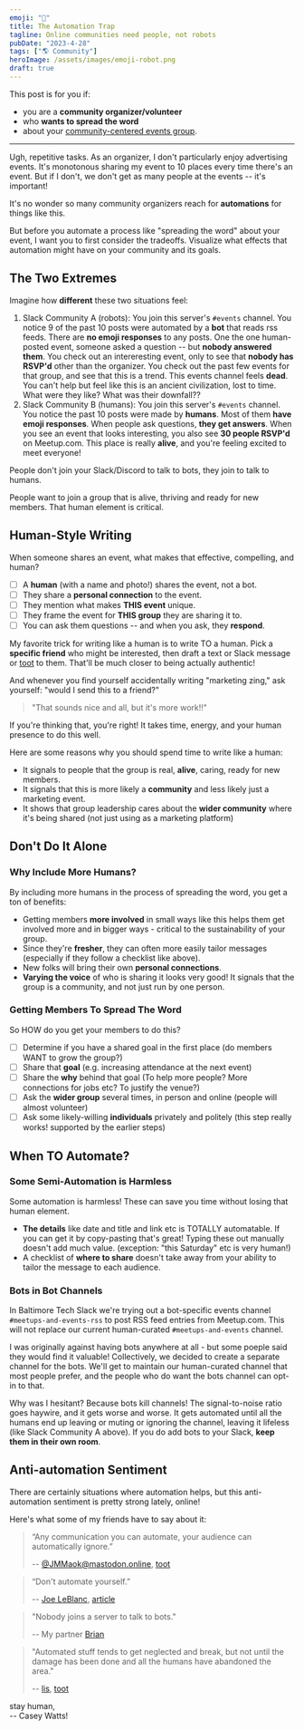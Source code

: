 ```yaml
---
emoji: "🤖"
title: The Automation Trap
tagline: Online communities need people, not robots
pubDate: "2023-4-28"
tags: ["🌎 Community"]
heroImage: /assets/images/emoji-robot.png
draft: true
---
```


This post is for you if:

- you are a **community organizer/volunteer**
- who **wants to spread the word**
- about your [community-centered events group](https://www.happyandeffective.com/blog/community-groups-community-led-vs-company-led).

---

Ugh, repetitive tasks. As an organizer, I don't particularly enjoy advertising events. It's monotonous sharing my event to 10 places every time there's an event. But if I don't, we don't get as many people at the events -- it's important!

It's no wonder so many community organizers reach for **automations** for things like this.

But before you automate a process like "spreading the word" about your event, I want you to first consider the tradeoffs. Visualize what effects that automation might have on your community and its goals.

## The Two Extremes

Imagine how **different** these two situations feel:

1. Slack Community A (robots): You join this server's `#events` channel. You notice 9 of the past 10 posts were automated by a **bot** that reads rss feeds. There are **no emoji responses** to any posts. One the one human-posted event, someone asked a question -- but **nobody answered them**. You check out an intereresting event, only to see that **nobody has RSVP'd** other than the organizer. You check out the past few events for that group, and see that this is a trend. This events channel feels **dead**. You can't help but feel like this is an ancient civilization, lost to time. What were they like? What was their downfall??
2. Slack Community B (humans): You join this server's `#events` channel. You notice the past 10 posts were made by **humans**. Most of them **have emoji responses**. When people ask questions, **they get answers**. When you see an event that looks interesting, you also see **30 people RSVP'd** on Meetup.com. This place is really **alive**, and you're feeling excited to meet everyone!

People don't join your Slack/Discord to talk to bots, they join to talk to humans.

People want to join a group that is alive, thriving and ready for new members. That human element is critical.

## Human-Style Writing

When someone shares an event, what makes that effective, compelling, and human?

- [ ] A **human** (with a name and photo!) shares the event, not a bot.
- [ ] They share a **personal connection** to the event.
- [ ] They mention what makes **THIS event** unique.
- [ ] They frame the event for **THIS group** they are sharing it to.
- [ ] You can ask them questions -- and when you ask, they **respond**.

My favorite trick for writing like a human is to write TO a human. Pick a **specific friend** who might be interested, then draft a text or Slack message or [toot](https://www.caseywatts.com/blog/welcome-to-mastodon/) to them. That'll be much closer to being actually authentic!

And whenever you find yourself accidentally writing "marketing zing," ask yourself: "would I send this to a friend?"

> "That sounds nice and all, but it's more work!!"

If you're thinking that, you're right! It takes time, energy, and your human presence to do this well.

Here are some reasons why you should spend time to write like a human:

- It signals to people that the group is real, **alive**, caring, ready for new members.
- It signals that this is more likely a **community** and less likely just a marketing event.
- It shows that group leadership cares about the **wider community** where it's being shared (not just using as a marketing platform)

## Don't Do It Alone

### Why Include More Humans?

By including more humans in the process of spreading the word, you get a ton of benefits:

- Getting members **more involved** in small ways like this helps them get involved more and in bigger ways - critical to the sustainability of your group.
- Since they're **fresher**, they can often more easily tailor messages (especially if they follow a checklist like above).
- New folks will bring their own **personal connections**.
- **Varying the voice** of who is sharing it looks very good! It signals that the group is a community, and not just run by one person.

### Getting Members To Spread The Word

So HOW do you get your members to do this?

- [ ] Determine if you have a shared goal in the first place (do members WANT to grow the group?)
- [ ] Share that **goal** (e.g. increasing attendance at the next event)
- [ ] Share the **why** behind that goal (To help more people? More connections for jobs etc? To justify the venue?)
- [ ] Ask the **wider group** several times, in person and online (people will almost volunteer)
- [ ] Ask some likely-willing **individuals** privately and politely (this step really works! supported by the earlier steps)

## When TO Automate?

### Some Semi-Automation is Harmless

Some automation is harmless! These can save you time without losing that human element.

- **The details** like date and title and link etc is TOTALLY automatable. If you can get it by copy-pasting that's great! Typing these out manually doesn't add much value. (exception: "this Saturday" etc is very human!)
- A checklist of **where to share** doesn't take away from your ability to tailor the message to each audience.

### Bots in Bot Channels

In Baltimore Tech Slack we're trying out a bot-specific events channel `#meetups-and-events-rss` to post RSS feed entries from Meetup.com. This will not replace our current human-curated `#meetups-and-events` channel.

I was originally against having bots anywhere at all - but some poeple said they would find it valuable! Collectively, we decided to create a separate channel for the bots. We'll get to maintain our human-curated channel that most people prefer, and the people who do want the bots channel can opt-in to that.

Why was I hesitant? Because bots kill channels! The signal-to-noise ratio goes haywire, and it gets worse and worse. It gets automated until all the humans end up leaving or muting or ignoring the channel, leaving it lifeless (like Slack Community A above). If you do add bots to your Slack, **keep them in their own room**.

## Anti-automation Sentiment

There are certainly situations where automation helps, but this anti-automation sentiment is pretty strong lately, online!

Here's what some of my friends have to say about it:

> “Any communication you can automate, your audience can automatically ignore.”
>
> -- [@JMMaok@mastodon.online](https://mastodon.online/@JMMaok), [toot](https://social.coop/@heycaseywattsup/110271470492812270)

> “Don't automate yourself.”
>
> -- [Joe LeBlanc](https://techhub.social/@glamshell), [article](https://www.linkedin.com/pulse/dont-automate-yourself-joe-leblanc?utm_source=share&utm_medium=member_ios&utm_campaign=share_via)

> "Nobody joins a server to talk to bots."
>
> -- My partner [Brian](https://sketchee.com/)

> "Automated stuff tends to get neglected and break, but not until the damage has been done and all the humans have abandoned the area."
>
> -- [lis](https://ruby.social/@holytoastr), [toot](https://ruby.social/@holytoastr/110271574143882174)

<div class="text-right">
  <div>stay human,</div>
  <div>-- Casey Watts!</div>
</div>
